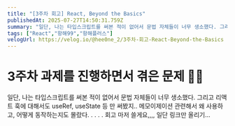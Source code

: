 ```yaml
---
title: "[3주차 회고] React, Beyond the Basics"
publishedAt: 2025-07-27T14:50:31.759Z
summary: "일단, 나는 타입스크립트를 써본 적이 없어서 문법 자체들이 너무 생소했다. 그리고 리액트 훅에 대해서도 useRef, useState 등 만 써봤지.. 메모이제이션 관련해서 왜 사용하고, 어떻게 동작하는지도 몰랐다.....회고 마저 쓸게요,,,, 일단 링크만 올리기.."
tags: ["React","항해99","항해플러스"]
velogUrl: https://velog.io/@hee0ne_2/3주차-회고-React-Beyond-the-Basics
---
```


# 3주차 과제를 진행하면서 겪은 문제 😵‍💫
일단, 나는 타입스크립트를 써본 적이 없어서 문법 자체들이 너무 생소했다. 
그리고 리액트 훅에 대해서도 useRef, useState 등 만 써봤지.. 
메모이제이션 관련해서 왜 사용하고, 어떻게 동작하는지도 몰랐다.
.
.
.
.
회고 마저 쓸게요,,,, 일단 링크만 올리기...